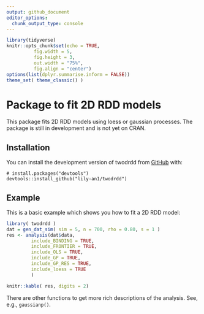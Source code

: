 ```yaml
---
output: github_document
editor_options: 
  chunk_output_type: console
---
```


```r
library(tidyverse)
knitr::opts_chunk$set(echo = TRUE,
          fig.width = 5,
          fig.height = 3,
          out.width = "75%",
          fig.align = "center")
options(list(dplyr.summarise.inform = FALSE))
theme_set( theme_classic() )
```

# Package to fit 2D RDD models

This package fits 2D RDD models using loess or gaussian processes. The package is still in development and is not yet on CRAN.


## Installation

You can install the development version of twodrdd from [GitHub](https://github.com/lily-an1/twodrdd) with:
```
# install.packages("devtools")
devtools::install_github("lily-an1/twodrdd")
```


## Example

This is a basic example which shows you how to fit a 2D RDD model:

```r
library( twodrdd )
dat = gen_dat_sim( sim = 5, n = 700, rho = 0.80, s = 1 )
res <- analysis(dat$data, 
         include_BINDING = TRUE,
         include_FRONTIER = TRUE,
         include_OLS = TRUE,
         include_GP = TRUE,
         include_GP_RES = TRUE,
         include_loess = TRUE
         )

knitr::kable( res, digits = 2)
```

There are other functions to get more rich descriptions of the analysis.  See, e.g., `gaussianp()`.



